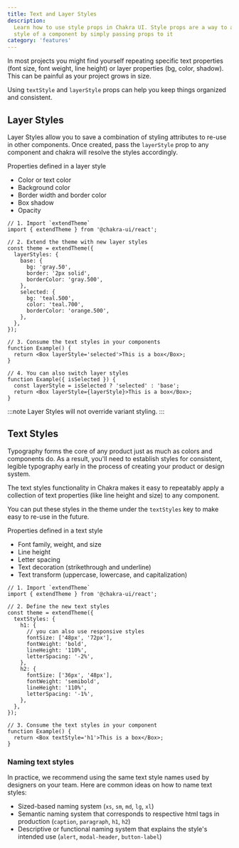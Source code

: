 ```yaml
---
title: Text and Layer Styles
description:
  Learn how to use style props in Chakra UI. Style props are a way to alter the
  style of a component by simply passing props to it
category: 'features'
---
```


In most projects you might find yourself repeating specific text properties
(font size, font weight, line height) or layer properties (bg, color, shadow).
This can be painful as your project grows in size.

Using `textStyle` and `layerStyle` props can help you keep things organized and
consistent.

## Layer Styles

Layer Styles allow you to save a combination of styling attributes to re-use in
other components. Once created, pass the `layerStyle` prop to any component and
chakra will resolve the styles accordingly.

Properties defined in a layer style

- Color or text color
- Background color
- Border width and border color
- Box shadow
- Opacity

```tsx
// 1. Import `extendTheme`
import { extendTheme } from '@chakra-ui/react';

// 2. Extend the theme with new layer styles
const theme = extendTheme({
  layerStyles: {
    base: {
      bg: 'gray.50',
      border: '2px solid',
      borderColor: 'gray.500',
    },
    selected: {
      bg: 'teal.500',
      color: 'teal.700',
      borderColor: 'orange.500',
    },
  },
});

// 3. Consume the text styles in your components
function Example() {
  return <Box layerStyle='selected'>This is a box</Box>;
}

// 4. You can also switch layer styles
function Example({ isSelected }) {
  const layerStyle = isSelected ? 'selected' : 'base';
  return <Box layerStyle={layerStyle}>This is a box</Box>;
}
```

:::note
Layer Styles will not override variant styling.
:::

## Text Styles

Typography forms the core of any product just as much as colors and components
do. As a result, you'll need to establish styles for consistent, legible
typography early in the process of creating your product or design system.

The text styles functionality in Chakra makes it easy to repeatably apply a
collection of text properties (like line height and size) to any component.

You can put these styles in the theme under the `textStyles` key to make easy to
re-use in the future.

Properties defined in a text style

- Font family, weight, and size
- Line height
- Letter spacing
- Text decoration (strikethrough and underline)
- Text transform (uppercase, lowercase, and capitalization)

```tsx
// 1. Import `extendTheme`
import { extendTheme } from '@chakra-ui/react';

// 2. Define the new text styles
const theme = extendTheme({
  textStyles: {
    h1: {
      // you can also use responsive styles
      fontSize: ['48px', '72px'],
      fontWeight: 'bold',
      lineHeight: '110%',
      letterSpacing: '-2%',
    },
    h2: {
      fontSize: ['36px', '48px'],
      fontWeight: 'semibold',
      lineHeight: '110%',
      letterSpacing: '-1%',
    },
  },
});

// 3. Consume the text styles in your component
function Example() {
  return <Box textStyle='h1'>This is a box</Box>;
}
```

### Naming text styles

In practice, we recommend using the same text style names used by designers on
your team. Here are common ideas on how to name text styles:

- Sized-based naming system (`xs`, `sm`, `md`, `lg`, `xl`)
- Semantic naming system that corresponds to respective html tags in production
  (`caption`, `paragraph`, `h1`, `h2`)
- Descriptive or functional naming system that explains the style's intended use
  (`alert`, `modal-header`, `button-label`)
